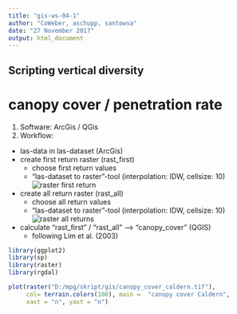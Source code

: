 ```yaml
---
title: "gis-ws-04-1"
author: "CoWeber, aschupp, santowsa"
date: "27 November 2017"
output: html_document
---
```

## Scripting vertical diversity

# canopy cover / penetration rate

1. Software: ArcGis / QGis
2. Workflow:
  - las-data in las-dataset (ArcGis)
  - create first return raster (rast_first) 
    - choose first return values 
    - "las-dataset to raster"-tool (interpolation: IDW, cellsize: 10)
![raster first return](D:\mpg\skript\gis\gis-ws-04-1\ss_first.jpg)
 
  - create all return raster (rast_all) 
    - choose all return values 
    - "las-dataset to raster"-tool (interpolation: IDW, cellsize: 10)
![raster all returns](D:\mpg\skript\gis\gis-ws-04-1\ss_all.jpg)
 
  - calculate "rast_first" / "rast_all" --> "canopy_cover" (QGIS)
    - following Lim et al. (2003)
    

```r
library(ggplot2)
library(sp)
library(raster)
library(rgdal)
```
```r
plot(raster("D:/mpg/skript/gis/canopy_cover_caldern.tif"), 
     col= terrain.colors(100), main =  "canopy cover Caldern", 
     xaxt = "n", yaxt = "n")
```